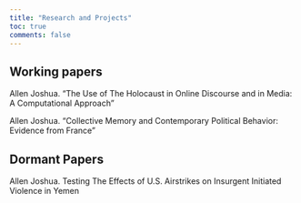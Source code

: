 ```yaml
---
title: "Research and Projects"
toc: true
comments: false
---
```


## Working papers

::: {.references}
Allen Joshua. "The Use of The Holocaust in Online Discourse and in Media: A Computational Approach"

Allen Joshua. "Collective Memory and Contemporary Political Behavior: Evidence from
France"

::: 


## Dormant Papers 
:::{.references}
Allen Joshua. Testing The Effects of U.S. Airstrikes on Insurgent Initiated Violence in
Yemen

:::